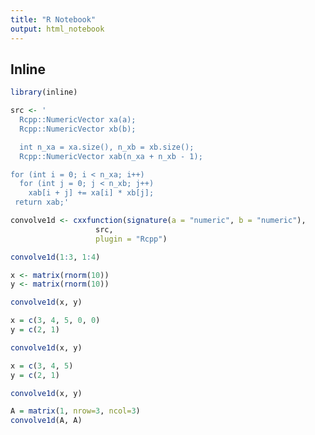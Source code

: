 ```yaml
---
title: "R Notebook"
output: html_notebook
---
```



## Inline

```r
library(inline)

src <- '
  Rcpp::NumericVector xa(a);
  Rcpp::NumericVector xb(b);

  int n_xa = xa.size(), n_xb = xb.size();
  Rcpp::NumericVector xab(n_xa + n_xb - 1);

for (int i = 0; i < n_xa; i++)
  for (int j = 0; j < n_xb; j++)
    xab[i + j] += xa[i] * xb[j];
 return xab;'
```


```r
convolve1d <- cxxfunction(signature(a = "numeric", b = "numeric"), 
                   src, 
                   plugin = "Rcpp")
```

```r
convolve1d(1:3, 1:4)
```

```r

x <- matrix(rnorm(10))
y <- matrix(rnorm(10))

convolve1d(x, y)
```


```r
x = c(3, 4, 5, 0, 0)
y = c(2, 1)

convolve1d(x, y)
```


```r
x = c(3, 4, 5)
y = c(2, 1)

convolve1d(x, y)
```


```r
A = matrix(1, nrow=3, ncol=3)
convolve1d(A, A)

```

